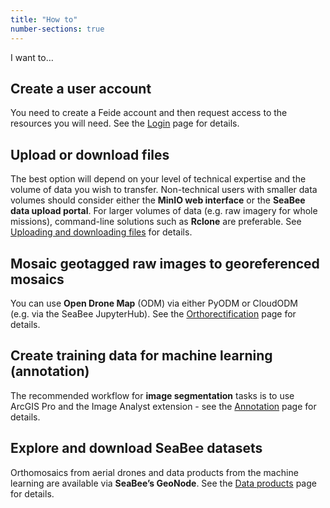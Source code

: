 ```yaml
---
title: "How to"
number-sections: true
---
```


I want to...

## Create a user account {#sec-create-account}

You need to create a Feide account and then request access to the resources you will need. See the [Login](./login.qmd) page for details.

## Upload or download files {#sec-file-transfer}

The best option will depend on your level of technical expertise and the volume of data you wish to transfer. Non-technical users with smaller data volumes should consider either the **MinIO web interface** or the **SeaBee data upload portal**. For larger volumes of data (e.g. raw imagery for whole missions), command-line solutions such as **Rclone** are preferable. See [Uploading and downloading files](./storage.qmd#uploading-and-downloading-files) for details.

## Mosaic geotagged raw images to georeferenced mosaics {#sec-orthorectification}

You can use **Open Drone Map** (ODM) via either PyODM or CloudODM (e.g. via the SeaBee JupyterHub). See the [Orthorectification](./orthorectification.qmd) page for details.

## Create training data for machine learning (annotation) {#sec-annotation}

The recommended workflow for **image segmentation** tasks is to use ArcGIS Pro and the Image Analyst extension - see the [Annotation](./annotation.qmd) page for details.

## Explore and download SeaBee datasets

Orthomosaics from aerial drones and data products from the machine learning are available via **SeaBee's GeoNode**. See the [Data products](./data-products.qmd) page for details.